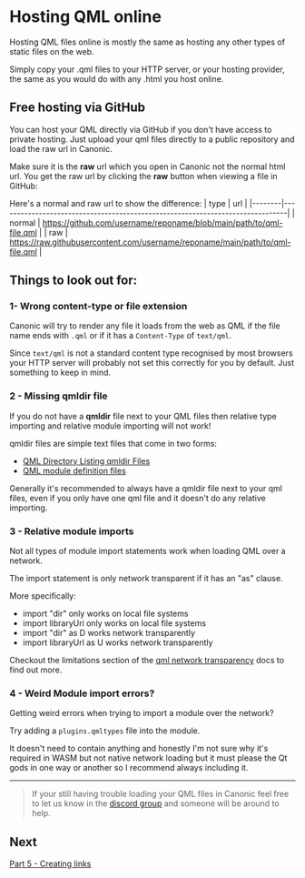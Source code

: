# Hosting QML online

Hosting QML files online is mostly the same as hosting any other types of static files on the web.

Simply copy your .qml files to your HTTP server, or your hosting provider, the same as you would do with any .html you host online.

## Free hosting via GitHub

You can host your QML directly via GitHub if you don't have access to private hosting. Just upload your qml files directly to a public repository and load the raw url in Canonic.

Make sure it is the **raw** url which you open in Canonic not the normal html url. You get the raw url by clicking the **raw** button when viewing a file in GitHub:

Here's a normal and raw url to show the difference: 
| type   | url                                                                           |
|--------|-------------------------------------------------------------------------------|
| normal | https://github.com/username/reponame/blob/main/path/to/qml-file.qml           |
| raw    | https://raw.githubusercontent.com/username/reponame/main/path/to/qml-file.qml |


## Things to look out for:

### 1- Wrong content-type or file extension

Canonic will try to render any file it loads from the web as QML if the file name ends with `.qml` or if it has a `Content-Type` of `text/qml`. 

Since `text/qml` is not a standard content type recognised by most browsers your HTTP server will probably not set this correctly for you by default. Just something to keep in mind.


### 2 - Missing qmldir file

If you do not have a **qmldir** file next to your QML files then relative type importing and relative module importing will not work!

qmldir files are simple text files that come in two forms:
- [QML Directory Listing qmldir Files](https://doc.qt.io/qt-6/qtqml-syntax-directoryimports.html#directory-listing-qmldir-files)
- [QML module definition files](https://doc.qt.io/qt-6/qtqml-modules-qmldir.html)

Generally it's recommended to always have a qmldir file next to your qml files, even if you only have one qml file and it doesn't do any relative importing.


### 3 - Relative module imports

Not all types of module import statements work when loading QML over a network.

The import statement is only network transparent if it has an "as" clause.

More specifically:
- import "dir" only works on local file systems
- import libraryUri only works on local file systems
- import "dir" as D works network transparently
- import libraryUrl as U works network transparently

Checkout the limitations section of the [qml network transparency](https://doc.qt.io/qt-6/qtqml-documents-networktransparency.html#limitations) docs to find out more.

### 4 - Weird Module import errors?

Getting weird errors when trying to import a module over the network? 

Try adding a `plugins.qmltypes` file into the module. 

It doesn't need to contain anything and honestly I'm not sure why it's required in WASM but not native network loading but it must please the Qt gods in one way or another so I recommend always including it.

---

> If your still having trouble loading your QML files in Canonic feel free to let us know in the [discord group](https://discord.com/invite/YcsEwdaNbR) and someone will be around to help.

## Next
[Part 5 - Creating links](/creating-links)